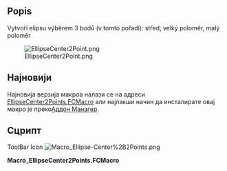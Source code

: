 <languages/>
{{Macro/cs
|Name=Macro_Ellipse-Center+2Points
|Translate=Ellipse Center+2Points
|Icon=Macro_Ellipse-Center%2B2Points.png
|Description=Vytvoří elipsu výběrem 3 bodů (v tomto pořadí): střed, velký poloměr, malý poloměr
|Author=Eriossoltero
|Version=02.00
|Date=2019-07-29
|FCVersion=All
|Download=[https://www.freecad.org/wiki/images/6/66/Macro_Ellipse-Center%2B2Points.png ToolBar Icon]
}}

==Popis==
Vytvoří elipsu výběrem 3 bodů (v tomto pořadí): střed, velký poloměr, malý poloměr

[[Image:EllipseCenter2Point.png]]

<span id="Latest"></span>
==Најновији==

<div class="mw-translate-fuzzy">
Најновија верзија макроа налази се на адреси [https://github.com/FreeCAD/FreeCAD-macros/blob/master/ObjectCreation/EllipseCenter2Points.FCMacro EllipseCenter2Points.FCMacro] али најлакши начин да инсталирате овај макро је преко[[Std_AddonMgr/cs|Аддон Манагер]].
</div>

<span id="Script"></span>
==Сцрипт==

ToolBar Icon [[Image:Macro_Ellipse-Center%2B2Points.png]]

'''Macro_EllipseCenter2Points.FCMacro'''

{{MacroCode|code=


# Macro Begin: Ellipse-Center+2Points.FCMacro +++++++++++++++++++++++++++++++++++++++++++++++++
# http://freecad-tutorial.blogspot.com/2011/12/engine-9-poly-v-belt.html
# https://wiki.freecad.org/User:Eriossoltero
# 13/03/2012, 29/07/2019
import Part, FreeCAD, math, PartGui, FreeCADGui
from FreeCAD import Base

# get the selected objects, with first selection for the trajectory and second for the section
# Adapted from:
# Macro Begin: Ellipse-Center+2Points.FCMacro +++++++++++++++++++++++++++++++++++++++++++++++++
# http://freecad-tutorial.blogspot.com/2011/12/engine-9-poly-v-belt.html
import Part, FreeCAD, math, PartGui, FreeCADGui
from FreeCAD import Base

# get the selected objects, with first selection for the trajectory and second for the section
# Adapted from:
# http://freecad-tutorial.blogspot.com/2011/12/engine-9-poly-v-belt.html
s = FreeCADGui.Selection.getSelection()
try:
    sel1=s[0].Shape
    sel2=s[1].Shape
    sel3=s[2].Shape
    pt_center = sel1.Point
    pt_radmay = sel2.Point
    pt_radmen = sel3.Point
    
    # create Part object in the current document
    myObject=App.ActiveDocument.addObject("Part::Feature","Ellipse")
    
    # create a shape and assign it to the current document
    ellipse = Part.Ellipse(pt_radmay, pt_radmen, pt_center)
    myObject.Shape = ellipse.toShape()
    # Macro End: Ellipse-Center+2Points.FCMacro +++++++++++++++++++++++++++++++++++++++++++++++++

except:
    print( "Wrong selection")
    print( "First:centre, Second:major radius and Third:minor radius")

}}

{{clear}}